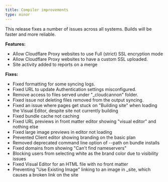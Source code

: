 ```yaml
---
title: Compiler improvements
type: minor
---
```


This release fixes a number of issues across all systems. Builds will be faster and more reliable.

**Features:**

* Allow Cloudflare Proxy websites to use Full (strict) SSL encryption mode
* Allow Cloudflare Proxy websites to have a custom SSL uploaded.
* Site activity added to reports on a merge

**Fixes:**

* Fixed formatting for some syncing logs.
* Fixed URL to update Authentication settings misconfigured.
* Remove access to files served under "\_cloudcannon" folder.
* Fixed issue not deleting files removed from the output syncing.
* Fixed an issue where pages get stuck on "Building site" when loading the Visual Editor, despite site not currently building
* Fixed bundle cache not caching
* Fixed URL previews in front matter editor showing "visual editor" and nothing else
* Fixed large image previews in editor not loading
* Prevented Client editor showing branding on the basic plan
* Removed deprecated command line option of --path on bundle installs
* Fixed domains from showing "Can't find nameservers"
* Blocking users from selecting white as the brand color due to visibility issues
* Fixed Visual Editor for an HTML file with no front matter
* Preventing "Use Existing Image" linking to an image in \_site, which causes a broken link on the site